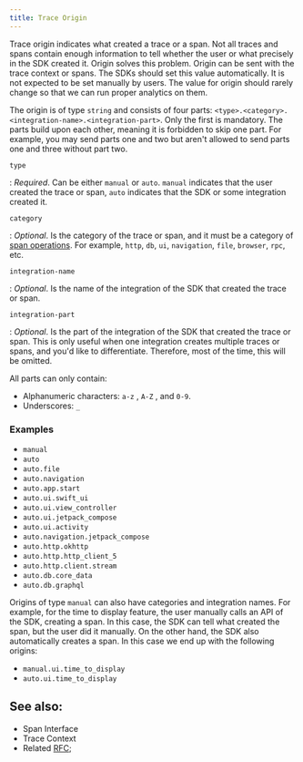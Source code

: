 ```yaml
---
title: Trace Origin
---
```


Trace origin indicates what created a trace or a span. Not all traces and spans contain enough information
to tell whether the user or what precisely in the SDK created it. Origin solves this problem. Origin can be sent with
the <Link to="/sdk/event-payloads/contexts/#trace-context">trace context</Link> or <Link to="/sdk/event-payloads/span/">spans</Link>.
The SDKs should set this value automatically. It is not expected to be set manually by users. The value for origin should rarely change so that we can run proper analytics on them.


The origin is of type `string` and consists of four parts: `<type>.<category>.<integration-name>.<integration-part>`.
Only the first is mandatory. The parts build upon each other, meaning it is forbidden
to skip one part. For example, you may send parts one and two but aren't allowed to send parts one and three without part two.

`type`

: _Required_. Can be either `manual` or `auto`. `manual` indicates that the user created the trace or span, `auto` indicates that the SDK or some integration created it.

`category`

: _Optional_. Is the category of the trace or span, and it must be a category of [span operations](/sdk/performance/span-operations/). For example, `http`, `db`, `ui`, `navigation`, `file`, `browser`, `rpc`, etc.

`integration-name`

: _Optional_. Is the name of the integration of the SDK that created the trace or span.

`integration-part`

: _Optional_. Is the part of the integration of the SDK that created the trace or span. This is only useful when one integration creates multiple traces or spans, and you'd like to differentiate. Therefore, most of the time, this will be omitted.


All parts can only contain:

* Alphanumeric characters: `a-z` , `A-Z` , and `0-9`.
* Underscores: `_`


### Examples

- `manual`
- `auto`
- `auto.file`
- `auto.navigation`
- `auto.app.start`
- `auto.ui.swift_ui`
- `auto.ui.view_controller`
- `auto.ui.jetpack_compose`
- `auto.ui.activity`
- `auto.navigation.jetpack_compose`
- `auto.http.okhttp`
- `auto.http.http_client_5`
- `auto.http.client.stream`
- `auto.db.core_data`
- `auto.db.graphql`

Origins of type `manual` can also have categories and integration names. For example, for the <Link to="/sdk/performance/time-to-initial-full-display/">time to display feature</Link>, the user manually calls an API  of the SDK,
creating a span. In this case, the SDK can tell what created the span, but the user did it manually. On the other hand, the SDK also
automatically creates a span. In this case we end up with the following origins:

- `manual.ui.time_to_display`
- `auto.ui.time_to_display`

## See also:

- <Link to="/sdk/event-payloads/span/">Span Interface</Link>
- <Link to="/sdk/event-payloads/contexts/#trace-context">Trace Context</Link>
- Related [RFC](https://github.com/getsentry/rfcs/pull/73/);
